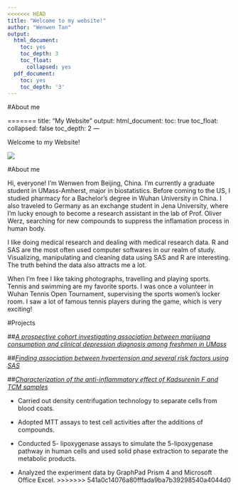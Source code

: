 ---
<<<<<<< HEAD
title: "Welcome to my website!"
author: "Wenwen Tan"
output:
  html_document:
    toc: yes
    toc_depth: 3
    toc_float:
      collapsed: yes
  pdf_document:
    toc: yes
    toc_depth: '3'
---


#About me





=======
title: "My Website"
output:
  html_document:
    toc: true
    toc_float:
      collapsed: false
    toc_depth: 2
---

Welcome to my Website!

![](https://github.com/evatan123/personal_site/blob/master/425.JPG?raw=true)

#About me

Hi, everyone! I'm Wenwen from Beijing, China. I'm currently a graduate student in UMass-Amherst, major in biostatistics. Before coming to the US, I studied pharmacy for a Bachelor's degree in Wuhan University in China. I also traveled to Germany as an exchange student in Jena University, where I'm lucky enough to become a research assistant in the lab of Prof. Oliver Werz, searching for new compounds to suppress the inflamation process in human body.

I like doing medical research and dealing with medical research data. R and SAS are the most often used computer softwares in our realm of study. Visualizing, manipulating and cleaning data using SAS and R are interesting. The truth behind the data also attracts me a lot.

When I'm free I like taking photographs, travelling and playing sports. Tennis and swimming are my favorite sports. I was once a volunteer in Wuhan Tennis Open Tournament, supervising the sports women's locker room. I saw a lot of famous tennis players during the game, which is very exciting!

#Projects

##[*A prospective cohort investigating association between marijuana consumption and clinical depression diagnosis among freshmen in UMass*]()

##[*Finding association between hypertension and several risk factors using SAS*]()

##[*Characterization of the anti-inflammatory effect of Kadsurenin F and TCM samples*]()

+ Carried out density centrifugation technology to separate cells from blood coats.

+ Adopted MTT assays to test cell activities after the additions of compounds.

+ Conducted 5- lipoxygenase assays to simulate the 5-lipoxygenase pathway in human cells and used solid phase extraction to separate the metabolic products.

+ Analyzed the experiment data by GraphPad Prism 4 and Microsoft Office Excel.
>>>>>>> 541a0c14076a80fffada9ba7b39298540a4044d0



